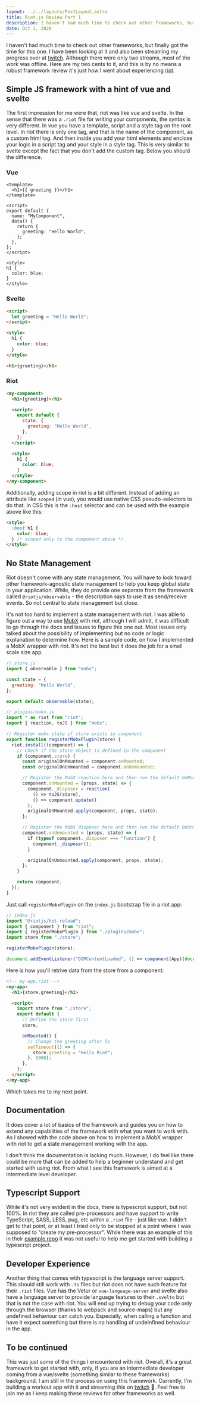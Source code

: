 ```yaml
---
layout: ../../layouts/PostLayout.astro
title: Riot.js Review Part 1
description: I haven't had much time to check out other frameworks, but finally got the time for this one
date: Oct 1, 2020
---
```


I haven't had much time to check out other frameworks, but finally got the time for this one. I have been looking at it
and also been streaming my progress over at [twitch][twitch]. Although there were only two streams, most of the work
was offline. Here are my two cents to it, and this is by no means a robust framework review it's just how I went about
experiencing [riot][riot].

## Simple JS framework with a hint of vue and svelte

The first impression for me were that, riot was like vue and svelte. In the sense that there was a `.riot` file for
writing your components, the syntax is very different. In vue you have a template, script and a style tag on the root
level. In riot there is only one tag, and that is the name of the component, as a custom html tag. And then inside you
add your html elements and enclose your logic in a script tag and your style in a style tag. This is very similar to
svelte except the fact that you don't add the custom tag. Below you should the difference.

### Vue

```vue
<template>
  <h1>{{ greeting }}</h1>
</template>

<script>
export default {
  name: "MyComponent",
  data() {
    return {
      greeting: "Hello World",
    };
  },
};
</script>

<style>
h1 {
  color: blue;
}
</style>
```

### Svelte

```html
<script>
  let greeting = "Hello World";
</script>

<style>
  h1 {
    color: blue;
  }
</style>

<h1>{greeting}</h1>
```

### Riot

```html
<my-component>
  <h1>{greeting}</h1>

  <script>
    export default {
      state: {
        greeting: "Hello World",
      },
    };
  </script>

  <style>
    h1 {
      color: blue;
    }
  </style>
</my-component>
```

Additionally, adding scope in riot is a bit different. Instead of adding an attribute like `scoped` (in vue), you would
use native CSS pseudo-selectors to do that. In CSS this is the `:host` selector and can be used with the example above
like this:

```html
<style>
  :host h1 {
    color: blue;
  } /* scoped only to the component above */
</style>
```

## No State Management

Riot doesn't come with any state management. You will have to look toward other framework-agnostic state management to
help you keep global state in your application. While, they do provide one separate from the framework called
`@riotjs/observable` - the description says to use it as send/receive events. So not central to state management but
close.

It's not too hard to implement a state management with riot. I was able to figure out a way to use [MobX][mobx] with
riot, although I will admit, it was difficult to go through the docs and issues to figure this one out. Most issues only
talked about the possibility of implementing but no code or logic explanation to determine how. Here is a sample code,
on how I implemented a MobX wrapper with riot. It's not the best but it does the job for a small scale size app.

```js
// store.js
import { observable } from "mobx";

const state = {
  greeting: "Hello World",
};

export default observable(state);
```

```js
// plugins/mobx.js
import * as riot from "riot";
import { reaction, toJS } from "mobx";

// Register mobx state if store exists in component
export function registerMobxPlugin(store) {
  riot.install((component) => {
    // Check if the store object is defined in the component
    if (component.store) {
      const originalOnMounted = component.onMounted;
      const originalOnUnmounted = component.onUnmounted;

      // Register the MobX reaction here and then run the default OnMounted lifecycle
      component.onMounted = (props, state) => {
        component._disposer = reaction(
          () => toJS(store),
          () => component.update()
        );
        originalOnMounted.apply(component, props, state);
      };

      // Register the MobX disposer here and then run the default OnUnmounted lifecycle
      component.onUnmounted = (props, state) => {
        if (typeof component._disposer === "function") {
          component._disposer();
        }

        originalOnUnmounted.apply(component, props, state);
      };
    }

    return component;
  });
}
```

Just call `registerMobxPlugin` on the `index.js` bootstrap file in a riot app:

```js
// index.js
import "@riotjs/hot-reload";
import { component } from "riot";
import { registerMobxPlugin } from "./plugins/mobx";
import store from "./store";

registerMobxPlugin(store);

document.addEventListener("DOMContentLoaded", () => component(App)(document.getElementById("app")));
```

Here is how you'll retrive data from the store from a component:

```html
<!-- my-app.riot -->
<my-app>
  <h1>{store.greeting}</h1>

  <script>
    import store from "./store";
    export default {
      // Define the store first
      store,

      onMounted() {
        // Change the greeting after 5s
        setTimeout(() => {
          store.greeting = "Hello Riot";
        }, 5000);
      },
    };
  </script>
</my-app>
```

Which takes me to my next point.

## Documentation

It does cover a lot of basics of the framework and guides you on how to extend any capabilities of the framework with
what you want to work with. As I showed with the code above on how to implement a MobX wrapper with riot to get a state
management working with the app.

I don't think the documentation is lacking much. However, I do feel like there could be more that can be added to help
a beginner understand and get started with using riot. From what I see this framework is aimed at a intermediate level
developer.

## Typescript Support

While it's not very evident in the docs, there is typescript support, but not 100%. In riot they are called
pre-processors and have support to write TypeScript, SASS, LESS, pug, etc within a `.riot` file - just like vue.
I didn't get to that point, or at least I tried only to be stopped at a point where I was supposed to "create my
pre-processor". While there was an example of this in their [example repo][riot-example] it was not useful to help me
get started with building a typescript project.

## Developer Experience

Another thing that comes with typescript is the language server support. This should still work with `.ts` files but
riot does not have such feature for their `.riot` files. Vue has the Vetur or `vue-language-server` and svelte also
have a language server to provide language features to their `.svelte` but that is not the case with riot. You will end
up trying to debug your code only through the browser (thanks to webpack and source-maps) but any undefined behaviour
can catch you. Especially, when calling a function and have it expect something but there is no handling of undeinfined
behaviour in the app.

## To be continued

This was just some of the things I encountered with riot. Overall, it's a great framework to get started with, only, if
you are an intermediate developer coming from a vue/svelte (something similar to these frameworks) background. I am
still in the process on using this framework. Currently, I'm building a workout app with it and streaming this on
[twitch][twitch] 🙂. Feel free to join me as I keep making these reviews for other frameworks as well.

[twitch]: https://twitch.tv/creativenull
[riot]: https://riot.js.org
[mobx]: https://mobx.js.org
[riot-example]: https://github.com/riot/examples
